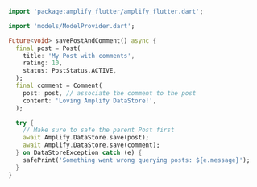 ```dart
import 'package:amplify_flutter/amplify_flutter.dart';

import 'models/ModelProvider.dart';

Future<void> savePostAndComment() async {
  final post = Post(
    title: 'My Post with comments',
    rating: 10,
    status: PostStatus.ACTIVE,
  );
  final comment = Comment(
    post: post, // associate the comment to the post
    content: 'Loving Amplify DataStore!',
  );

  try {
    // Make sure to safe the parent Post first
    await Amplify.DataStore.save(post);
    await Amplify.DataStore.save(comment);
  } on DataStoreException catch (e) {
    safePrint('Something went wrong querying posts: ${e.message}');
  }
}
```
